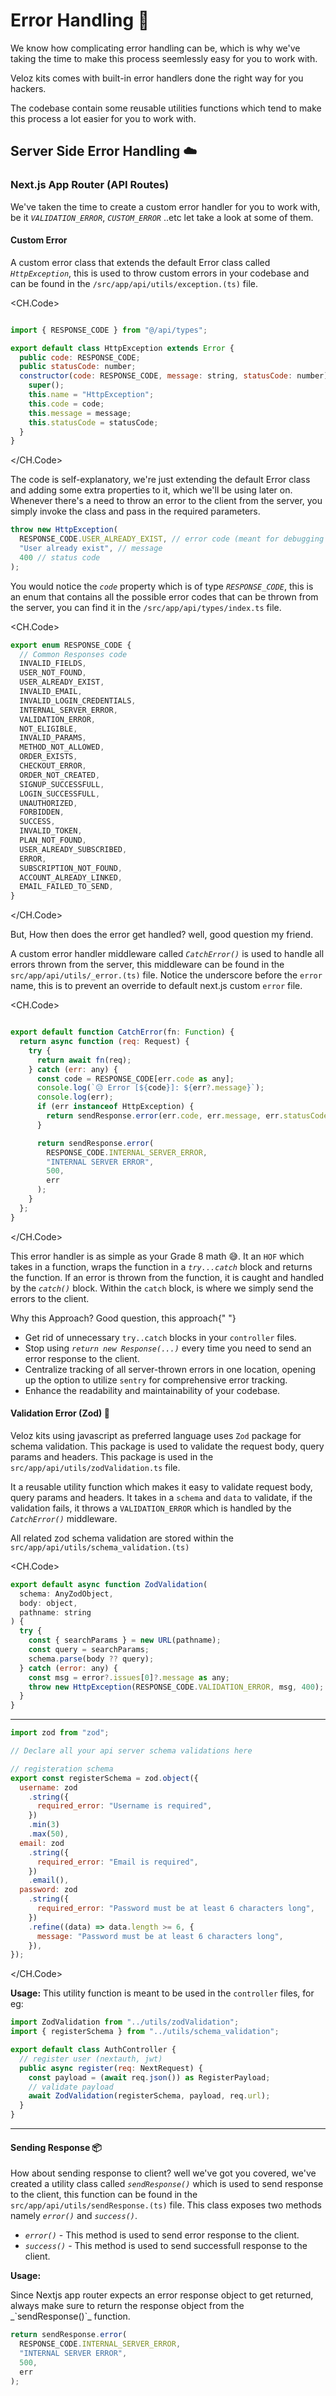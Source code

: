 
# Error Handling 🚨

We know how complicating error handling can be, which is why we've taking the time to make this process seemlessly easy for you to work with.

Veloz kits comes with <span className="font-ppSB text-white-100">built-in</span> error handlers done the right way for you hackers.

The codebase contain some reusable utilities functions which tend to make this process a lot easier for you to work with.

## Server Side Error Handling ☁️

### Next.js App Router (API Routes)

We've taken the time to create a custom error handler for you to work with, be it _`VALIDATION_ERROR`_, _`CUSTOM_ERROR`_ ..etc let take a look at some of them.

#### Custom Error

A custom error class that extends the default Error class called _`HttpException`_, this is used to throw custom errors in your codebase and can be found in the `/src/app/api/utils/exception.(ts)` file.

<CH.Code>

```js exception.ts

import { RESPONSE_CODE } from "@/api/types";

export default class HttpException extends Error {
  public code: RESPONSE_CODE;
  public statusCode: number;
  constructor(code: RESPONSE_CODE, message: string, statusCode: number) {
    super();
    this.name = "HttpException";
    this.code = code;
    this.message = message;
    this.statusCode = statusCode;
  }
}

```

</CH.Code>

The code is self-explanatory, we're just extending the default Error class and adding some extra properties to it, which we'll be using later on. Whenever there's a need to throw an error to the client from the server, you simply invoke the class and pass in the required parameters.

```js
throw new HttpException(
  RESPONSE_CODE.USER_ALREADY_EXIST, // error code (meant for debugging purpose)
  "User already exist", // message
  400 // status code
);
```

You would notice the _`code`_ property which is of type _`RESPONSE_CODE`_, this is an enum that contains all the possible error codes that can be thrown from the server, you can find it in the `/src/app/api/types/index.ts` file.

<CH.Code>

```js types/index.ts
export enum RESPONSE_CODE {
  // Common Responses code
  INVALID_FIELDS,
  USER_NOT_FOUND,
  USER_ALREADY_EXIST,
  INVALID_EMAIL,
  INVALID_LOGIN_CREDENTIALS,
  INTERNAL_SERVER_ERROR,
  VALIDATION_ERROR,
  NOT_ELIGIBLE,
  INVALID_PARAMS,
  METHOD_NOT_ALLOWED,
  ORDER_EXISTS,
  CHECKOUT_ERROR,
  ORDER_NOT_CREATED,
  SIGNUP_SUCCESSFULL,
  LOGIN_SUCCESSFULL,
  UNAUTHORIZED,
  FORBIDDEN,
  SUCCESS,
  INVALID_TOKEN,
  PLAN_NOT_FOUND,
  USER_ALREADY_SUBSCRIBED,
  ERROR,
  SUBSCRIPTION_NOT_FOUND,
  ACCOUNT_ALREADY_LINKED,
  EMAIL_FAILED_TO_SEND,
}
```

</CH.Code>

But, <span className="font-ppSB text-white-100">How then does the error get handled?</span> well, good question my friend.

A custom error handler middleware called _`CatchError()`_ is used to handle all errors thrown from the server, this middleware can be found in the `src/app/api/utils/_error.(ts)` file. Notice the underscore before the `error` name, this is to prevent an override to default next.js custom `error` file.

<CH.Code>

```js _error.ts

export default function CatchError(fn: Function) {
  return async function (req: Request) {
    try {
      return await fn(req);
    } catch (err: any) {
      const code = RESPONSE_CODE[err.code as any];
      console.log(`😥 Error [${code}]: ${err?.message}`);
      console.log(err);
      if (err instanceof HttpException) {
        return sendResponse.error(err.code, err.message, err.statusCode, err);
      }

      return sendResponse.error(
        RESPONSE_CODE.INTERNAL_SERVER_ERROR,
        "INTERNAL SERVER ERROR",
        500,
        err
      );
    }
  };
}


```

</CH.Code>

This error handler is as simple as your Grade 8 math 😅. It an `HOF` which takes in a function, wraps the function in a _`try...catch`_ block and returns the function. If an error is thrown from the function, it is caught and handled by the _`catch()`_ block. Within the `catch` block, is where we simply send the errors to the client.

<span className="font-ppSB text-white-100">Why this Approach?</span> Good question,
this approach{" "}

- Get rid of unnecessary `try..catch` blocks in your `controller` files.
- Stop using _`return new Response(...)`_ every time you need to send an error response to the client.
- Centralize tracking of all server-thrown errors in one location, opening up the option to utilize `sentry` for comprehensive error tracking.
- Enhance the readability and maintainability of your codebase.

#### Validation Error (Zod) 🧪

Veloz kits using javascript as preferred language uses `Zod` package for schema validation. This package is used to validate the request body, query params and headers. This package is used in the `src/app/api/utils/zodValidation.ts` file.

It a reusable utility function which makes it easy to validate request body, query params and headers. It takes in a `schema` and `data` to validate, if the validation fails, it throws a `VALIDATION_ERROR` which is handled by the _`CatchError()`_ middleware.

All related zod schema validation are stored within the `src/app/api/utils/schema_validation.(ts)`

<CH.Code>

```js zodValidation.ts
export default async function ZodValidation(
  schema: AnyZodObject,
  body: object,
  pathname: string
) {
  try {
    const { searchParams } = new URL(pathname);
    const query = searchParams;
    schema.parse(body ?? query);
  } catch (error: any) {
    const msg = error?.issues[0]?.message as any;
    throw new HttpException(RESPONSE_CODE.VALIDATION_ERROR, msg, 400);
  }
}

```

---

```js src/app/api/utils/schema_validation.(ts)
import zod from "zod";

// Declare all your api server schema validations here

// registeration schema
export const registerSchema = zod.object({
  username: zod
    .string({
      required_error: "Username is required",
    })
    .min(3)
    .max(50),
  email: zod
    .string({
      required_error: "Email is required",
    })
    .email(),
  password: zod
    .string({
      required_error: "Password must be at least 6 characters long",
    })
    .refine((data) => data.length >= 6, {
      message: "Password must be at least 6 characters long",
    }),
});
```

</CH.Code>

**Usage:**
This utility function is meant to be used in the `controller` files, for eg:

```js focus=1,9
import ZodValidation from "../utils/zodValidation";
import { registerSchema } from "../utils/schema_validation";

export default class AuthController {
  // register user (nextauth, jwt)
  public async register(req: NextRequest) {
    const payload = (await req.json()) as RegisterPayload;
    // validate payload
    await ZodValidation(registerSchema, payload, req.url);
  }
}
```

---

#### Sending Response 📦

How about sending response to client? well we've got you covered, we've created a utility class called _`sendResponse()`_ which is used to send response to the client, this function can be found in the `src/app/api/utils/sendResponse.(ts)` file. This class exposes two methods namely _`error()`_ and _`success()`_.

- _`error()`_ - This method is used to send error response to the client.
- _`success()`_ - This method is used to send successfull response to the client.

**Usage:**

<Callout type="warning">
  Since Nextjs app router expects an error response object to get returned,
  always make sure to return the response object from the _`sendResponse()`_
  function.
</Callout>

```js
return sendResponse.error(
  RESPONSE_CODE.INTERNAL_SERVER_ERROR,
  "INTERNAL SERVER ERROR",
  500,
  err
);
```

